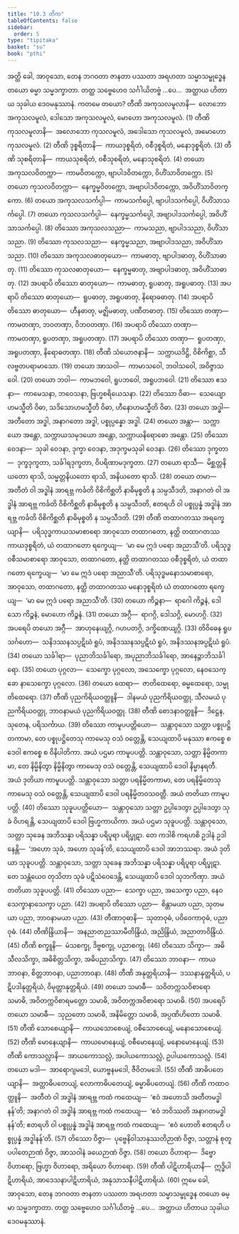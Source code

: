 ```yaml
---
title: "10.3 တိက"
tableOfContents: false
sidebar:
  order: 5
type: "tipitaka"
basket: "su"
book: "pthi"
---
```



<DynamicBreadcrumb />

<Division number="305" book="pthi" e="ch" v="8" p="180">

<Paragraph number="818" book="pthi">
အတ္ထိ ခေါ, အာဝုသော, တေန ဘဂဝတာ ဇာနတာ ပဿတာ အရဟတာ သမ္မာသမ္ဗုဒ္ဓေန တယော ဓမ္မာ သမ္မဒက္ခာတာ. တတ္ထ သဗ္ဗေဟေဝ သင်္ဂါယိတဗ္ဗံ …ပေ…  အတ္ထာယ ဟိတာယ သုခါယ ဒေဝမနုဿာနံ. ကတမေ တယော?
</Paragraph>

<Paragraph number="819" book="pthi">
တီဏိ အကုသလမူလာနိ—  လောဘော အကုသလမူလံ, ဒေါသော အကုသလမူလံ, မောဟော အကုသလမူလံ. (1)
</Paragraph>

<Paragraph number="820" book="pthi">
တီဏိ ကုသလမူလာနိ—  အလောဘော ကုသလမူလံ, အဒေါသော ကုသလမူလံ, အမောဟော ကုသလမူလံ. (2)
</Paragraph>

<Paragraph number="821" book="pthi">
တီဏိ ဒုစ္စရိတာနိ—  ကာယဒုစ္စရိတံ, ဝစီဒုစ္စရိတံ, မနောဒုစ္စရိတံ. (3)
</Paragraph>

<Paragraph number="822" book="pthi">
တီဏိ သုစရိတာနိ—  ကာယသုစရိတံ, ဝစီသုစရိတံ, မနောသုစရိတံ. (4)
</Paragraph>

<Paragraph number="823" book="pthi">
တယော အကုသလဝိတက္ကာ—  ကာမဝိတက္ကော, ဗျာပါဒဝိတက္ကော, ဝိဟိံသာဝိတက္ကော. (5)
</Paragraph>

<Paragraph number="824" book="pthi">
တယော ကုသလဝိတက္ကာ—  နေက္ခမ္မဝိတက္ကော, အဗျာပါဒဝိတက္ကော, အဝိဟိံသာဝိတက္ကော. (6)
</Paragraph>

<Paragraph number="825" book="pthi">
တယော အကုသလသင်္ကပ္ပါ—  ကာမသင်္ကပ္ပေါ, ဗျာပါဒသင်္ကပ္ပေါ, ဝိဟိံသာသင်္ကပ္ပေါ. (7)
</Paragraph>

<Paragraph number="826" book="pthi">
တယော ကုသလသင်္ကပ္ပါ—  နေက္ခမ္မသင်္ကပ္ပေါ, အဗျာပါဒသင်္ကပ္ပေါ, အဝိဟိံသာသင်္ကပ္ပေါ. (8)
</Paragraph>

<Paragraph number="827" book="pthi">
တိဿော အကုသလသညာ—  ကာမသညာ, ဗျာပါဒသညာ, ဝိဟိံသာသညာ. (9)
</Paragraph>

<Paragraph number="828" book="pthi">
တိဿော ကုသလသညာ—  နေက္ခမ္မသညာ, အဗျာပါဒသညာ, အဝိဟိံသာသညာ. (10)
</Paragraph>

<Paragraph number="829" book="pthi">
တိဿော အကုသလဓာတုယော—  ကာမဓာတု, ဗျာပါဒဓာတု, ဝိဟိံသာဓာတု. (11)
</Paragraph>

<Paragraph number="830" book="pthi">
တိဿော ကုသလဓာတုယော—  နေက္ခမ္မဓာတု, အဗျာပါဒဓာတု, အဝိဟိံသာဓာတု. (12)
</Paragraph>

<Paragraph number="831" book="pthi">
အပရာပိ တိဿော ဓာတုယော—  ကာမဓာတု, ရူပဓာတု, အရူပဓာတု. (13)
</Paragraph>

<Paragraph number="832" book="pthi">
အပရာပိ တိဿော ဓာတုယော—  ရူပဓာတု, အရူပဓာတု, နိရောဓဓာတု. (14)
</Paragraph>

<Paragraph number="833" book="pthi">
အပရာပိ တိဿော ဓာတုယော—  ဟီနဓာတု, မဇ္ဈိမဓာတု, ပဏီတဓာတု. (15)
</Paragraph>

<Paragraph number="834" book="pthi">
တိဿော တဏှာ—  ကာမတဏှာ, ဘဝတဏှာ, ဝိဘဝတဏှာ. (16)
</Paragraph>

<Paragraph number="835" book="pthi">
အပရာပိ တိဿော တဏှာ—  ကာမတဏှာ, ရူပတဏှာ, အရူပတဏှာ. (17)
</Paragraph>

<Paragraph number="836" book="pthi">
အပရာပိ တိဿော တဏှာ—  ရူပတဏှာ, အရူပတဏှာ, နိရောဓတဏှာ. (18)
</Paragraph>

<Paragraph number="837" book="pthi">
တီဏိ သံယောဇနာနိ—  သက္ကာယဒိဋ္ဌိ, ဝိစိကိစ္ဆာ, သီလဗ္ဗတပရာမာသော. (19)
</Paragraph>

<Paragraph number="838" book="pthi">
တယော အာသဝါ—  ကာမာသဝေါ, ဘဝါသဝေါ, အဝိဇ္ဇာသဝေါ. (20)
</Paragraph>

<Paragraph number="839" book="pthi">
တယော ဘဝါ—  ကာမဘဝေါ, ရူပဘဝေါ, အရူပဘဝေါ. (21)
</Paragraph>

<Paragraph number="840" book="pthi">
တိဿော ဧသနာ—  ကာမေသနာ, ဘဝေသနာ, ဗြဟ္မစရိယေသနာ. (22)
</Paragraph>

<Paragraph number="841" book="pthi">
တိဿော ဝိဓာ—  သေယျောဟမသ္မီတိ ဝိဓာ, သဒိသောဟမသ္မီတိ ဝိဓာ, ဟီနောဟမသ္မီတိ ဝိဓာ. (23)
</Paragraph>

<Paragraph number="842" book="pthi">
တယော အဒ္ဓါ—  အတီတော အဒ္ဓါ, အနာဂတော အဒ္ဓါ, ပစ္စုပ္ပန္နော အဒ္ဓါ. (24)
</Paragraph>

<Paragraph number="843" book="pthi">
တယော အန္တာ—  သက္ကာယော အန္တော, သက္ကာယသမုဒယော အန္တော, သက္ကာယနိရောဓော အန္တော. (25)
</Paragraph>

<Paragraph number="844" book="pthi">
တိဿော ဝေဒနာ—  သုခါ ဝေဒနာ, ဒုက္ခာ ဝေဒနာ, အဒုက္ခမသုခါ ဝေဒနာ. (26)
</Paragraph>

<Paragraph number="845" book="pthi">
တိဿော ဒုက္ခတာ—  ဒုက္ခဒုက္ခတာ, သင်္ခါရဒုက္ခတာ, ဝိပရိဏာမဒုက္ခတာ. (27)
</Paragraph>

<Paragraph number="846" book="pthi">
တယော ရာသီ—  မိစ္ဆတ္တနိယတော ရာသိ, သမ္မတ္တနိယတော ရာသိ, အနိယတော ရာသိ. (28)
</Paragraph>

<Paragraph number="847" book="pthi">
တယော တမာ—  အတီတံ ဝါ အဒ္ဓါနံ အာရဗ္ဘ ကင်္ခတိ ဝိစိကိစ္ဆတိ နာဓိမုစ္စတိ န သမ္ပသီဒတိ, အနာဂတံ ဝါ အဒ္ဓါနံ အာရဗ္ဘ ကင်္ခတိ ဝိစိကိစ္ဆတိ နာဓိမုစ္စတိ န သမ္ပသီဒတိ, ဧတရဟိ ဝါ ပစ္စုပ္ပန္နံ အဒ္ဓါနံ အာရဗ္ဘ ကင်္ခတိ ဝိစိကိစ္ဆတိ နာဓိမုစ္စတိ န သမ္ပသီဒတိ. (29)
</Paragraph>

<Paragraph number="848" book="pthi">
တီဏိ တထာဂတဿ အရက္ခေယျာနိ—  ပရိသုဒ္ဓကာယသမာစာရော အာဝုသော တထာဂတော, နတ္ထိ တထာဂတဿ ကာယဒုစ္စရိတံ, ယံ တထာဂတော ရက္ခေယျ—  ‘မာ မေ ဣဒံ ပရော အညာသီ’တိ. ပရိသုဒ္ဓဝစီသမာစာရော အာဝုသော, တထာဂတော, နတ္ထိ တထာဂတဿ ဝစီဒုစ္စရိတံ, ယံ တထာဂတော ရက္ခေယျ—  ‘မာ မေ ဣဒံ ပရော အညာသီ’တိ. ပရိသုဒ္ဓမနောသမာစာရော, အာဝုသော, တထာဂတော, နတ္ထိ တထာဂတဿ မနောဒုစ္စရိတံ ယံ တထာဂတော ရက္ခေယျ—  ‘မာ မေ ဣဒံ ပရော အညာသီ’တိ. (30)
</Paragraph>

<Paragraph number="849" book="pthi">
တယော ကိဉ္စနာ—  ရာဂေါ ကိဉ္စနံ, ဒေါသော ကိဉ္စနံ, မောဟော ကိဉ္စနံ. (31)
</Paragraph>

<Paragraph number="850" book="pthi">
တယော အဂ္ဂီ—  ရာဂဂ္ဂိ, ဒေါသဂ္ဂိ, မောဟဂ္ဂိ. (32)
</Paragraph>

<Paragraph number="851" book="pthi">
အပရေပိ တယော အဂ္ဂီ—  အာဟုနေယျဂ္ဂိ, ဂဟပတဂ္ဂိ, ဒက္ခိဏေယျဂ္ဂိ. (33)
</Paragraph>

<Paragraph number="852" book="pthi">
တိဝိဓေန ရူပသင်္ဂဟော—  သနိဒဿနသပ္ပဋိဃံ ရူပံ, အနိဒဿနသပ္ပဋိဃံ ရူပံ, အနိဒဿနအပ္ပဋိဃံ ရူပံ. (34)
</Paragraph>

<Paragraph number="853" book="pthi">
တယော သင်္ခါရာ—  ပုညာဘိသင်္ခါရော, အပုညာဘိသင်္ခါရော, အာနေဉ္ဇာဘိသင်္ခါရော. (35)
</Paragraph>

<Paragraph number="854" book="pthi">
တယော ပုဂ္ဂလာ—  သေက္ခော ပုဂ္ဂလော, အသေက္ခော ပုဂ္ဂလော, နေဝသေက္ခော နာသေက္ခော ပုဂ္ဂလော. (36)
</Paragraph>

<Paragraph number="855" book="pthi">
တယော ထေရာ—  ဇာတိထေရော, ဓမ္မထေရော, သမ္မုတိထေရော. (37)
</Paragraph>

<Paragraph number="856" book="pthi">
တီဏိ ပုညကိရိယဝတ္ထူနိ—  ဒါနမယံ ပုညကိရိယဝတ္ထု, သီလမယံ ပုညကိရိယဝတ္ထု, ဘာဝနာမယံ ပုညကိရိယဝတ္ထု. (38)
</Paragraph>

<Paragraph number="857" book="pthi">
တီဏိ စောဒနာဝတ္ထူနိ—  ဒိဋ္ဌေန, သုတေန, ပရိသင်္ကာယ. (39)
</Paragraph>

<Paragraph number="858" book="pthi">
တိဿော ကာမူပပတ္တိယော—  သန္တာဝုသော သတ္တာ ပစ္စုပဋ္ဌိတကာမာ, တေ ပစ္စုပဋ္ဌိတေသု ကာမေသု ဝသံ ဝတ္တေန္တိ, သေယျထာပိ မနုဿာ ဧကစ္စေ စ ဒေဝါ ဧကစ္စေ စ ဝိနိပါတိကာ. အယံ ပဌမာ ကာမူပပတ္တိ. သန္တာဝုသော, သတ္တာ နိမ္မိတကာမာ, တေ နိမ္မိနိတွာ နိမ္မိနိတွာ ကာမေသု ဝသံ ဝတ္တေန္တိ, သေယျထာပိ ဒေဝါ နိမ္မာနရတီ. အယံ ဒုတိယာ ကာမူပပတ္တိ. သန္တာဝုသော သတ္တာ ပရနိမ္မိတကာမာ, တေ ပရနိမ္မိတေသု ကာမေသု ဝသံ ဝတ္တေန္တိ, သေယျထာပိ ဒေဝါ ပရနိမ္မိတဝသဝတ္တီ. အယံ တတိယာ ကာမူပပတ္တိ. (40)
</Paragraph>

<Paragraph number="859" book="pthi">
တိဿော သုခူပပတ္တိယော—  သန္တာဝုသော သတ္တာ ဥပ္ပါဒေတွာ ဥပ္ပါဒေတွာ သုခံ ဝိဟရန္တိ, သေယျထာပိ ဒေဝါ ဗြဟ္မကာယိကာ. အယံ ပဌမာ သုခူပပတ္တိ. သန္တာဝုသော, သတ္တာ သုခေန အဘိသန္နာ ပရိသန္နာ ပရိပူရာ ပရိပ္ဖုဋာ. တေ ကဒါစိ ကရဟစိ ဥဒါနံ ဥဒါနေန္တိ—  ‘အဟော သုခံ, အဟော သုခန်’တိ, သေယျထာပိ ဒေဝါ အာဘဿရာ. အယံ ဒုတိယာ သုခူပပတ္တိ. သန္တာဝုသော, သတ္တာ သုခေန အဘိသန္နာ ပရိသန္နာ ပရိပူရာ ပရိပ္ဖုဋာ. တေ သန္တံယေဝ တုသိတာ သုခံ ပဋိသံဝေဒေန္တိ, သေယျထာပိ ဒေဝါ သုဘကိဏှာ. အယံ တတိယာ သုခူပပတ္တိ. (41)
</Paragraph>

<Paragraph number="860" book="pthi">
တိဿော ပညာ—  သေက္ခာ ပညာ, အသေက္ခာ ပညာ, နေဝသေက္ခာနာသေက္ခာ ပညာ. (42)
</Paragraph>

<Paragraph number="861" book="pthi">
အပရာပိ တိဿော ပညာ—  စိန္တာမယာ ပညာ, သုတမယာ ပညာ, ဘာဝနာမယာ ပညာ. (43)
</Paragraph>

<Paragraph number="862" book="pthi">
တီဏာဝုဓာနိ—  သုတာဝုဓံ, ပဝိဝေကာဝုဓံ, ပညာဝုဓံ. (44)
</Paragraph>

<Paragraph number="863" book="pthi">
တီဏိန္ဒြိယာနိ—  အနညာတညဿာမီတိန္ဒြိယံ, အညိန္ဒြိယံ, အညာတာဝိန္ဒြိယံ. (45)
</Paragraph>

<Paragraph number="864" book="pthi">
တီဏိ စက္ခူနိ—  မံသစက္ခု, ဒိဗ္ဗစက္ခု, ပညာစက္ခု. (46)
</Paragraph>

<Paragraph number="865" book="pthi">
တိဿော သိက္ခာ—  အဓိသီလသိက္ခာ, အဓိစိတ္တသိက္ခာ, အဓိပညာသိက္ခာ. (47)
</Paragraph>

<Paragraph number="866" book="pthi">
တိဿော ဘာဝနာ—  ကာယဘာဝနာ, စိတ္တဘာဝနာ, ပညာဘာဝနာ. (48)
</Paragraph>

<Paragraph number="867" book="pthi">
တီဏိ အနုတ္တရိယာနိ—  ဒဿနာနုတ္တရိယံ, ပဋိပဒါနုတ္တရိယံ, ဝိမုတ္တာနုတ္တရိယံ. (49)
</Paragraph>

<Paragraph number="868" book="pthi">
တယော သမာဓီ—  သဝိတက္ကသဝိစာရော သမာဓိ, အဝိတက္ကဝိစာရမတ္တော သမာဓိ, အဝိတက္ကအဝိစာရော သမာဓိ. (50)
</Paragraph>

<Paragraph number="869" book="pthi">
အပရေပိ တယော သမာဓီ—  သုညတော သမာဓိ, အနိမိတ္တော သမာဓိ, အပ္ပဏိဟိတော သမာဓိ. (51)
</Paragraph>

<Paragraph number="870" book="pthi">
တီဏိ သောစေယျာနိ—  ကာယသောစေယျံ, ဝစီသောစေယျံ, မနောသောစေယျံ. (52)
</Paragraph>

<Paragraph number="871" book="pthi">
တီဏိ မောနေယျာနိ—  ကာယမောနေယျံ, ဝစီမောနေယျံ, မနောမောနေယျံ. (53)
</Paragraph>

<Paragraph number="872" book="pthi">
တီဏိ ကောသလ္လာနိ—  အာယကောသလ္လံ, အပါယကောသလ္လံ, ဥပါယကောသလ္လံ. (54)
</Paragraph>

<Paragraph number="873" book="pthi">
တယော မဒါ—  အာရောဂျမဒေါ, ယောဗ္ဗနမဒေါ, ဇီဝိတမဒေါ. (55)
</Paragraph>

<Paragraph number="874" book="pthi">
တီဏိ အာဓိပတေယျာနိ—  အတ္တာဓိပတေယျံ, လောကာဓိပတေယျံ, ဓမ္မာဓိပတေယျံ. (56)
</Paragraph>

<Paragraph number="875" book="pthi">
တီဏိ ကထာဝတ္ထူနိ—  အတီတံ ဝါ အဒ္ဓါနံ အာရဗ္ဘ ကထံ ကထေယျ—  ‘ဧဝံ အဟောသိ အတီတမဒ္ဓါနန်’တိ; အနာဂတံ ဝါ အဒ္ဓါနံ အာရဗ္ဘ ကထံ ကထေယျ—  ‘ဧဝံ ဘဝိဿတိ အနာဂတမဒ္ဓါနန်’တိ; ဧတရဟိ ဝါ ပစ္စုပ္ပန္နံ အဒ္ဓါနံ အာရဗ္ဘ ကထံ ကထေယျ—  ‘ဧဝံ ဟောတိ ဧတရဟိ ပစ္စုပ္ပန္နံ အဒ္ဓါနန်’တိ. (57)
</Paragraph>

<Paragraph number="876" book="pthi">
တိဿော ဝိဇ္ဇာ—  ပုဗ္ဗေနိဝါသာနုဿတိဉာဏံ ဝိဇ္ဇာ, သတ္တာနံ စုတူပပါတေဉာဏံ ဝိဇ္ဇာ, အာသဝါနံ ခယေဉာဏံ ဝိဇ္ဇာ. (58)
</Paragraph>

<Paragraph number="877" book="pthi">
တယော ဝိဟာရာ—  ဒိဗ္ဗော ဝိဟာရော, ဗြဟ္မာ ဝိဟာရော, အရိယော ဝိဟာရော. (59)
</Paragraph>

<Paragraph number="878" book="pthi">
တီဏိ ပါဋိဟာရိယာနိ—  ဣဒ္ဓိပါဋိဟာရိယံ, အာဒေသနာပါဋိဟာရိယံ, အနုသာသနီပါဋိဟာရိယံ. (60)
</Paragraph>

<Paragraph number="879" book="pthi">
ဣမေ ခေါ, အာဝုသော, တေန ဘဂဝတာ ဇာနတာ ပဿတာ အရဟတာ သမ္မာသမ္ဗုဒ္ဓေန တယော ဓမ္မာ သမ္မဒက္ခာတာ. တတ္ထ သဗ္ဗေဟေဝ သင်္ဂါယိတဗ္ဗံ …ပေ…  အတ္ထာယ ဟိတာယ သုခါယ ဒေဝမနုဿာနံ.
</Paragraph>
</Division>